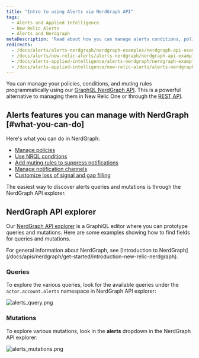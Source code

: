 ```yaml
---
title: "Intro to using Alerts via NerdGraph API"
tags:
  - Alerts and Applied Intelligence
  - New Relic Alerts
  - Alerts and Nerdgraph
metaDescription: 'Read about how you can manage alerts conditions, policies, and muting rules using NerdGraph.'
redirects:
  - /docs/alerts/alerts-nerdgraph/nerdgraph-examples/nerdgraph-api-examples
  - /docs/alerts/new-relic-alerts/alerts-nerdgraph/nerdgraph-api-examples
  - /docs/alerts-applied-intelligence/alerts-nerdgraph/nerdgraph-examples/nerdgraph-api-examples
  - /docs/alerts-applied-intelligence/new-relic-alerts/alerts-nerdgraph/nerdgraph-api-examples
---
```


You can manage your policies, conditions, and muting rules programmatically using our [GraphQL NerdGraph API](/docs/apis/nerdgraph/get-started/introduction-new-relic-nerdgraph). This is a powerful alternative to managing them in New Relic One or through the [REST API](/docs/alerts/rest-api-alerts/new-relic-alerts-rest-api/rest-api-calls-new-relic-alerts).

## Alerts features you can manage with NerdGraph [#what-you-can-do]

Here's what you can do in NerdGraph:

* [Manage policies](/docs/alerts/alerts-nerdgraph/nerdgraph-examples/nerdgraph-api-alerts-policies)
* [Use NRQL conditions](/docs/alerts/alerts-nerdgraph/nerdgraph-examples/nerdgraph-api-alerts-nrql-conditions)
* [Add muting rules to suppress notifications](/docs/alerts/new-relic-alerts/managing-notification-channels/muting-rules-suppress-notifications)
* [Manage notification channels](/docs/alerts-applied-intelligence/new-relic-alerts/alerts-nerdgraph/nerdgraph-api-notification-channels/)
* [Customize loss of signal and gap filling](/docs/alerts-applied-intelligence/new-relic-alerts/alerts-nerdgraph/nerdgraph-api-loss-signal-gap-filling/)

The easiest way to discover alerts queries and mutations is through the NerdGraph API explorer.

## NerdGraph API explorer

Our [NerdGraph API explorer](https://api.newrelic.com/graphiql) is a GraphiQL editor where you can prototype queries and mutations. Here are some examples showing how to find fields for queries and mutations.

<Callout variant="tip">
  For general information about NerdGraph, see [Introduction to NerdGraph](/docs/apis/nerdgraph/get-started/introduction-new-relic-nerdgraph).
</Callout>

### Queries

To explore the various queries, look for the available queries under the `actor.account.alerts` namespace in NerdGraph API explorer:

![alerts_query.png](./images/alerts_query_0.png "alerts_query.png")

### Mutations

To explore various mutations, look in the **alerts** dropdown in the NerdGraph API explorer:

![alerts_mutations.png](./images/alerts_mutations_0.png "alerts_mutations.png")
